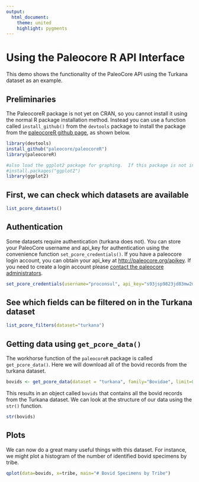 ```yaml
---
output:
  html_document:
    theme: united
    highlight: pygments
---
```



Using the Paleocore R API Interface
========================================================

This demo shows the functionality of the PaleoCore API using the Turkana dataset as an example. 

## Preliminaries
The PaleocoreR package is not yet on CRAN, so you cannot install it using the normal R package installation method.  Instead you can use a function called `install_github()` from the `devtools` package to install the package from the [paleocoreR github page](http://paleocore.github.com/paleocoreR), as shown below.

```r
library(devtools)
install_github("paleocore/paleocoreR")
library(paleocoreR)

#also load the ggplot2 package for graphing.  If this package is not installed already you can try
#install.packages("ggplot2")
library(ggplot2)
```
## First, we can check which datasets are available

```r
list_pcore_datasets()
```

## Authentication

Some datasets require authentication (turkana does not).  You can store your PaleoCore username and api_key for authentication using the convenience function `set_pcore_credentials()`.  If you have a paleocore login account, you can obtain your api_key at [http://paleocore.org/apikey](http://paleocore.org/apikey). If you need to create a login account please [contact the paleocore administrators](http://paleocore.org/about). 

```r
set_pcore_credentials(username="proconsul", api_key="s93jsp9823jd83mw2md922d93kd73f23kdf23ld7")
```

## See which fields can be filtered on in the Turkana dataset

```r
list_pcore_filters(dataset="turkana")
```


## Getting data using `get_pcore_data()`

The workhorse function of the `paleocoreR` package is called `get_pcore_data()`.  Here we will download all of the bovid records from the turkana dataset.  
```r
bovids <- get_pcore_data(dataset = "turkana", family="Bovidae", limit=0)
```

This results in an object called `bovids` that contains all the bovid records from the Turkana dataset.  We can look at the structure of our data using the `str()` function. 

```r
str(bovids)
```

## Plots

We can now do a great many useful things with this dataset.  For instance, we might plot a histogram of the number of identified bovid specimens by tribe. 

```r
qplot(data=bovids, x=tribe, main="# Bovid Specimens by Tribe")
```

